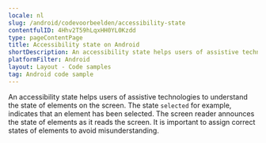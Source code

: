 ```yaml
---
locale: nl
slug: /android/codevoorbeelden/accessibility-state
contentfulID: 4Hhv2T59hLqxHH0YL0Kzdd
type: pageContentPage
title: Accessibility state on Android
shortDescription: An accessibility state helps users of assistive technologies to understand the state of elements on the screen.
platformFilter: Android
layout: Layout - Code samples
tag: Android code sample
---
```


An accessibility state helps users of assistive technologies to understand the state of elements on the screen. The state `selected` for example, indicates that an element has been selected. The screen reader announces the state of elements as it reads the screen. It is important to assign correct states of elements to avoid misunderstanding.

<CodeSample id="accessibility-state" locale="nl" platform="android"/>
